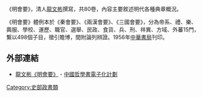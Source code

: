 《明會要》，清人[[龍文彬|龍文彬]]撰寫，共80卷，內容主要敘述明代各種典章概況。

《明會要》體例本於《秦會要》、《兩漢會要》、《三國會要》，分為帝系、禮、樂、輿服、學校、運歷、職官、選舉、民政、食貨、兵、刑、祥異、方域、外蕃15門，繫以498個子目，徵引贍博，間附論列辨證。1956年[[中華書局|中華書局]]刊印。

==外部連結==
*[http://ctext.org/library.pl?if=en&res=2377&by_author=%E9%BE%8D%E6%96%87%E5%BD%AC 龍文彬《明會要》] {{Wayback|url=http://ctext.org/library.pl?if=en&res=2377&by_author=%E9%BE%8D%E6%96%87%E5%BD%AC |date=20160304131452 }} - [[中國哲學書電子化計劃|中國哲學書電子化計劃]]

{{Wikisource}}
{{Historical-book-stub}}

[[Category:史部政書類|Category:史部政書類]]